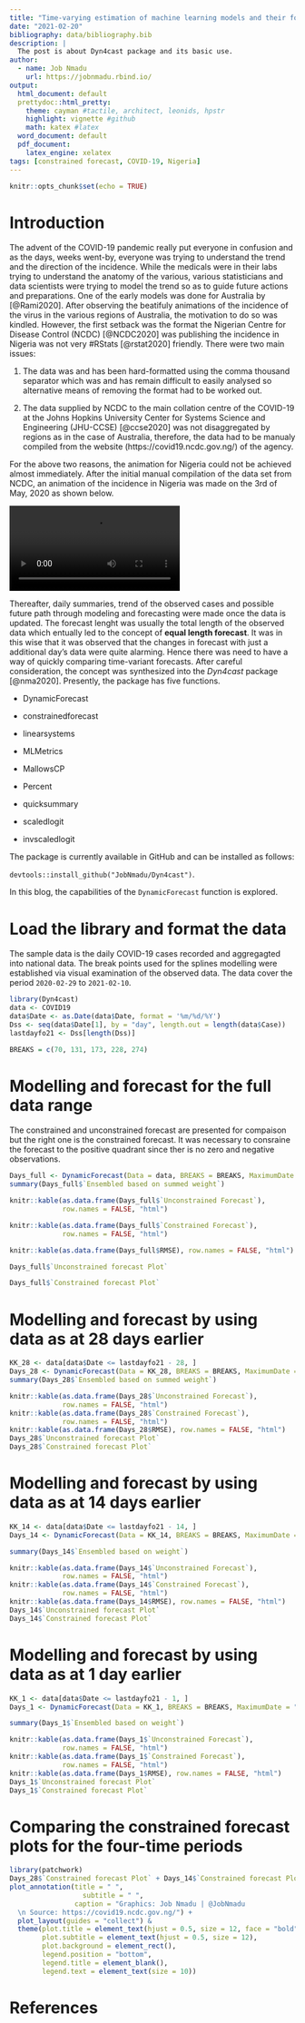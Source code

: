 ```yaml
---
title: "Time-varying estimation of machine learning models and their forecasts"
date: "2021-02-20"
bibliography: data/bibliography.bib
description: |
  The post is about Dyn4cast package and its basic use.
author:
  - name: Job Nmadu
    url: https://jobnmadu.rbind.io/
output:
  html_document: default
  prettydoc::html_pretty:
    theme: cayman #tactile, architect, leonids, hpstr
    highlight: vignette #github
    math: katex #latex
  word_document: default
  pdf_document: 
    latex_engine: xelatex
tags: [constrained forecast, COVID-19, Nigeria]
---
```


```r
knitr::opts_chunk$set(echo = TRUE)
```

# Introduction

The advent of the COVID-19 pandemic really put everyone in confusion and as the days, weeks went-by, everyone was trying to understand the trend and the direction of the incidence. While the medicals were in their labs trying to understand the anatomy of the various, various statisticians and data scientists were trying to model the trend so as to guide future actions and preparations. One of the early models was done for Australia by [@Rami2020]. After observing the beatifuly animations of the incidence of the virus in the various regions of Australia, the motivation to do so was kindled. However, the first setback was the format the Nigerian Centre for Disease Control (NCDC) [@NCDC2020] was publishing the incidence in Nigeria was not very #RStats [@rstat2020] friendly. There were two main issues:

1. The data was and has been hard-formatted using the comma thousand separator which was and has remain difficult to easily analysed so alternative means of removing the format had to be worked out.

2. The data supplied by NCDC to the main collation centre of the COVID-19 at the Johns Hopkins University Center for Systems Science and Engineering (JHU-CCSE) [@ccse2020] was not disaggregated by regions as in the case of Australia, therefore, the data had to be manualy compiled from the website (https://covid19.ncdc.gov.ng/) of the agency.

For the above two reasons, the animation for Nigeria could not be achieved almost immediately. After the initial manual compilation of the data set from NCDC, an animation of the incidence in Nigeria was made on the 3rd of May, 2020 as shown below.

![](data/may012020.mp4)

Thereafter, daily summaries, trend of the observed cases and possible future path through modeling and forecasting were made once the data is updated. The forecast lenght was usually the total length of the observed data which entually led to the concept of **equal length forecast**. It was in this wise that it was observed that the changes in forecast with just a additional day's data were quite alarming. Hence there was need to have a way of quickly comparing time-variant forecasts. After careful consideration, the concept was synthesized into the _Dyn4cast_ package [@nma2020]. Presently, the package has five functions.

* DynamicForecast

* constrainedforecast  

* linearsystems 

* MLMetrics  

* MallowsCP  

* Percent

* quicksummary

* scaledlogit

* invscaledlogit

The package is currently available in GitHub and can be installed as follows:

`devtools::install_github("JobNmadu/Dyn4cast")`.

In this blog, the capabilities of the `DynamicForecast` function is explored.

# Load the library and format the data

The sample data is the daily COVID-19 cases recorded and aggregagted into national data. The break points used for the splines modelling were established via visual examination of the observed data. The data cover the period `2020-02-29` to `2021-02-10`.

```r

library(Dyn4cast)
data <- COVID19
data$Date <- as.Date(data$Date, format = '%m/%d/%Y')
Dss <- seq(data$Date[1], by = "day", length.out = length(data$Case))
lastdayfo21 <- Dss[length(Dss)]

BREAKS = c(70, 131, 173, 228, 274)
```

# Modelling and forecast for the full data range

The constrained and unconstrained forecast are presented for compaison but the right one is the constrained forecast. It was necessary to consraine the forecast to the positive quadrant since ther is no zero and negative observations.

```r
Days_full <- DynamicForecast(Data = data, BREAKS = BREAKS, MaximumDate = "2021-02-10", Trend = "Day", Length = 0, Type = "Integer")
summary(Days_full$`Ensembled based on summed weight`)
```


```r
knitr::kable(as.data.frame(Days_full$`Unconstrained Forecast`),
             row.names = FALSE, "html")
```


```r
knitr::kable(as.data.frame(Days_full$`Constrained Forecast`),
             row.names = FALSE, "html")
```


```r
knitr::kable(as.data.frame(Days_full$RMSE), row.names = FALSE, "html")
```


```r
Days_full$`Unconstrained forecast Plot`
```


```r
Days_full$`Constrained forecast Plot`
```

# Modelling and forecast by using data as at 28 days earlier

```r
KK_28 <- data[data$Date <= lastdayfo21 - 28, ]
Days_28 <- DynamicForecast(Data = KK_28, BREAKS = BREAKS, MaximumDate = "2021-02-10", Trend = "Day", Length = 0, Type = "Integer")
summary(Days_28$`Ensembled based on summed weight`)

knitr::kable(as.data.frame(Days_28$`Unconstrained Forecast`),
             row.names = FALSE, "html")
knitr::kable(as.data.frame(Days_28$`Constrained Forecast`),
             row.names = FALSE, "html")
knitr::kable(as.data.frame(Days_28$RMSE), row.names = FALSE, "html")
Days_28$`Unconstrained forecast Plot`
Days_28$`Constrained forecast Plot`
```

# Modelling and forecast by using data as at 14 days earlier

```r
KK_14 <- data[data$Date <= lastdayfo21 - 14, ]
Days_14 <- DynamicForecast(Data = KK_14, BREAKS = BREAKS, MaximumDate = "2021-02-10", Trend = "Day", Length = 0, Type = "Integer")

summary(Days_14$`Ensembled based on weight`)

knitr::kable(as.data.frame(Days_14$`Unconstrained Forecast`),
             row.names = FALSE, "html")
knitr::kable(as.data.frame(Days_14$`Constrained Forecast`),
             row.names = FALSE, "html")
knitr::kable(as.data.frame(Days_14$RMSE), row.names = FALSE, "html")
Days_14$`Unconstrained forecast Plot`
Days_14$`Constrained forecast Plot`
```

# Modelling and forecast by using data as at 1 day earlier

```r
KK_1 <- data[data$Date <= lastdayfo21 - 1, ]
Days_1 <- DynamicForecast(Data = KK_1, BREAKS = BREAKS, MaximumDate = "2021-02-10", Trend = "Day", Length = 0, Type = "Integer")

summary(Days_1$`Ensembled based on weight`)

knitr::kable(as.data.frame(Days_1$`Unconstrained Forecast`),
             row.names = FALSE, "html")
knitr::kable(as.data.frame(Days_1$`Constrained Forecast`),
             row.names = FALSE, "html")
knitr::kable(as.data.frame(Days_1$RMSE), row.names = FALSE, "html")
Days_1$`Unconstrained forecast Plot`
Days_1$`Constrained forecast Plot`
```

# Comparing the constrained forecast plots for the four-time periods

```r


library(patchwork)
Days_28$`Constrained forecast Plot` + Days_14$`Constrained forecast Plot` + Days_1$`Constrained forecast Plot` + Days_full$`Constrained forecast Plot` +  plot_annotation() +
plot_annotation(title = " ",
                  subtitle = " ",
                caption = "Graphics: Job Nmadu | @JobNmadu
  \n Source: https://covid19.ncdc.gov.ng/") +
  plot_layout(guides = "collect") &
  theme(plot.title = element_text(hjust = 0.5, size = 12, face = "bold"),
        plot.subtitle = element_text(hjust = 0.5, size = 12),
        plot.background = element_rect(),
        legend.position = "bottom",
        legend.title = element_blank(),
        legend.text = element_text(size = 10))

```


# References

